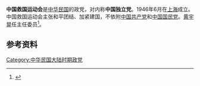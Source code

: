 '''中国救国运动会'''是[[中华民国|中华民国]]的政党，对内称'''中国独立党'''。1946年6月在[[上海|上海]]成立。中国救国运动会主张和平团结、加紧建国，不依附[[中国共产党|中国共产党]]和[[中国国民党|中国国民党]]。[[黄宇晃|黄宇晃]]任主任委员<ref>{{Cite book|edition=第1版|title=南京政党志|url=https://www.worldcat.org/oclc/49744360|publisher=河海大学出版社|date=1997|location=南京|isbn=7-5630-0962-0|oclc=49744360|author=南京市地方志编纂委员会.}}</ref>。

==参考资料==
{{reflist}}
[[Category:中华民国大陆时期政党|Category:中华民国大陆时期政党]]